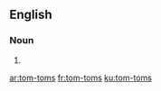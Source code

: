 {{also|tomtoms}}
==English==

===Noun===
{{head|en|noun plural form}}

# {{plural of|tom-tom|lang=en}}

[[ar:tom-toms]]
[[fr:tom-toms]]
[[ku:tom-toms]]